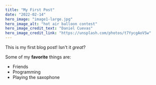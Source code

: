 ```yaml
---
title: "My First Post"
date: "2022-02-14"
hero_image: "image1-large.jpg"
hero_image_alt: "hot air balloon contest"
hero_image_credit_text: "Daniel Cuevas"
hero_image_credit_link: "https://unsplash.com/photos/t7YycgAoVSw"
---
```


This is my first blog post! Isn't it *great*?

Some of my **favorite** things are:

* Friends
* Programming
* Playing the saxophone
